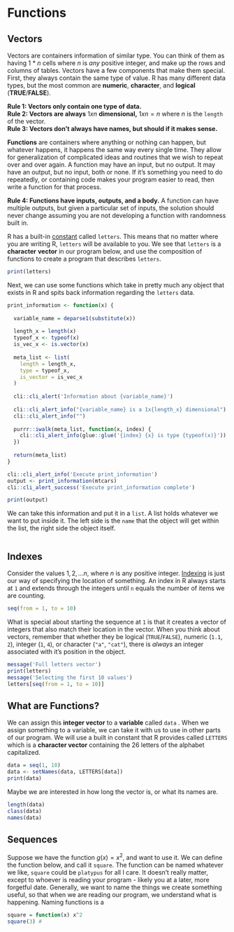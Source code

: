 # Functions {#functions}

## Vectors

Vectors are containers information of similar type. You can think of them as having $1\ * \ n$ cells where $n$ is *any* positive integer, and make up the rows and columns of tables. Vectors have a few components that make them special. First, they always contain the same type of value. R has many different data types, but the most common are **numeric**, **character**, and **logical** (**TRUE**/**FALSE**).

**Rule 1: Vectors only contain one type of data.\
Rule 2: Vectors are always** $1xn$ **dimensional,** $1xn=n$ where $n$ is the `length` of the vector. **\
Rule 3: Vectors don't always have names, but should if it makes sense.**

**Functions** are containers where anything or nothing can happen, but whatever happens, it happens the same way every single time. They allow for generalization of complicated ideas and routines that we wish to repeat over and over again. A function may have an input, but no output. It may have an output, but no input, both or none. If it's something you need to do repeatedly, or containing code makes your program easier to read, then write a function for that process.

**Rule 4: Functions have inputs, outputs, and a body.** A function can have multiple outputs, but given a particular set of inputs, the solution should never change assuming you are not developing a function with randomness built in.

R has a built-in [constant](https://stat.ethz.ch/R-manual/R-devel/library/base/html/Constants.html) called `letters`. This means that no matter where you are writing R, `letters` will be available to you. We see that `letters` is a **character** **vector** in our program below, and use the composition of functions to create a program that describes `letters`.

```r
print(letters)
```

Next, we can use some functions which take in pretty much any object that exists in R and spits back information regarding the `letters` data.

```r
print_information <- function(x) {
  
  variable_name = deparse1(substitute(x))
  
  length_x = length(x)
  typeof_x <- typeof(x)
  is_vec_x <- is.vector(x)
  
  meta_list <- list(
    length = length_x, 
    type = typeof_x, 
    is_vector = is_vec_x
  )
  
  cli::cli_alert('Information about {variable_name}')
  
  cli::cli_alert_info("{variable_name} is a 1x{length_x} dimensional")
  cli::cli_alert_info("")
  
  purrr::iwalk(meta_list, function(x, index) {
    cli::cli_alert_info(glue::glue('{index} {x} is type {typeof(x)}'))
  })
  
  return(meta_list)
}

cli::cli_alert_info('Execute print_information')
output <- print_information(mtcars)
cli::cli_alert_success('Execute print_information complete')

print(output)

```

We can take this information and put it in a `list`. A list holds whatever we want to put inside it. The left side is the `name` that the object will get within the list, the right side the object itself.

```r

```

## Indexes

Consider the values $1, 2, … n$, where $n$ is any positive integer. [Indexing](https://rspatial.org/intr/4-indexing.html) is just our way of specifying the location of something. An index in R always starts at `1` and extends through the integers until `n` equals the number of items we are counting.

```r
seq(from = 1, to = 10)
```

What is special about starting the sequence at `1` is that it creates a vector of integers that also match their location in the vector. When you think about vectors, remember that whether they be logical (`TRUE`/`FALSE`), numeric (`1.1`, `2`), integer (`1`, `4`), or character (`"a"`, `"cat"`), there is *always* an integer associated with it's position in the object.

```r
message('Full letters vector')
print(letters)
message('Selecting the first 10 values')
letters[seq(from = 1, to = 10)]
```

## What are Functions?

We can assign this **integer vector** to a **variable** called `data` . When we assign something to a variable, we can take it with us to use in other parts of our program. We will use a built in constant that R provides called `LETTERS` which is a **character vector** containing the 26 letters of the alphabet capitalized.

```r
data = seq(1, 10)
data <- setNames(data, LETTERS[data])
print(data)
```

Maybe we are interested in how long the vector is, or what its names are.

```r
length(data)
class(data)
names(data)
```

## Sequences

Suppose we have the function $g(x) = x^2$, and want to use it. We can define the function below, and call it `square`. The function can be named whatever we like, `square` could be `platypus` for all I care. It doesn't really matter, except to whoever is reading your program - likely you at a later, more forgetful date. Generally, we want to name the things we create something useful, so that when we are reading our program, we understand what is happening. Naming functions is a

```r
square = function(x) x^2 
square(3) # 
```
